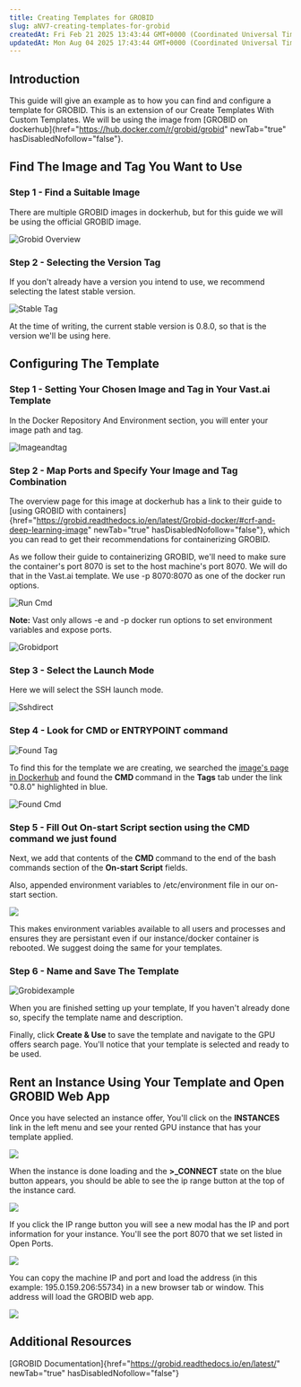 ```yaml
---
title: Creating Templates for GROBID
slug: aNV7-creating-templates-for-grobid
createdAt: Fri Feb 21 2025 13:43:44 GMT+0000 (Coordinated Universal Time)
updatedAt: Mon Aug 04 2025 17:43:44 GMT+0000 (Coordinated Universal Time)
---
```


## Introduction

This guide will give an example as to how you can find and configure a template for GROBID. This is an extension of our Create Templates With Custom Templates. We will be using the image from [GROBID on dockerhub]{href="https://hub.docker.com/r/grobid/grobid" newTab="true" hasDisabledNofollow="false"}.

## Find The Image and Tag You Want to Use

### Step 1 - Find a Suitable Image

There are multiple GROBID images in dockerhub, but for this guide we will be using the official GROBID image.

![Grobid Overview](https://vast.ai/uploads/grobid_overview.png "Grobid Overview")

### Step 2 - Selecting the Version Tag

If you don't already have a version you intend to use, we recommend selecting the latest stable version.&#x20;

![Stable Tag](https://vast.ai/uploads/stable_tag.png "Stable Tag")

At the time of writing, the current stable version is 0.8.0, so that is the version we'll be using here.

## Configuring The Template

### Step 1 - Setting Your Chosen Image and Tag in Your Vast.ai Template

In the Docker Repository And Environment section, you will enter your image path and tag.

![Imageandtag](https://vast.ai/uploads/templates/ImageAndTag.png "Imageandtag")

### Step 2 - Map Ports and Specify Your Image and Tag Combination

The overview page for this image at dockerhub has a link to their guide to [using GROBID with containers]{href="https://grobid.readthedocs.io/en/latest/Grobid-docker/#crf-and-deep-learning-image" newTab="true" hasDisabledNofollow="false"}, which you can read to get their recommendations for containerizing GROBID.&#x20;

As we follow their guide to containerizing GROBID, we'll need to make sure the container's port 8070 is set to the host machine's port 8070. We will do that in the Vast.ai template. We use -p 8070:8070 as one of the docker run options.

![Run Cmd](https://vast.ai/uploads/run_cmd.png "Run Cmd")

**Note:** Vast only allows -e and -p docker run options to set environment variables and expose ports.

![Grobidport](https://vast.ai/uploads/templates/GrobidPort.png "Grobidport")

### Step 3 - Select the Launch Mode

Here we will select the SSH launch mode.

![Sshdirect](https://vast.ai/uploads/templates/SSHDirect.png "Sshdirect")

### Step 4 - Look for CMD or ENTRYPOINT command

![Found Tag](https://vast.ai/uploads/found_tag.png "Found Tag")

To find this for the template we are creating, we searched the [image's page in Dockerhub](https://hub.docker.com/r/grobid/grobid) and found the **CMD&#x20;**&#x63;ommand in the **Tags** tab under the link "0.8.0" highlighted in blue.

![Found Cmd](https://vast.ai/uploads/found_cmd.png "Found Cmd")

### Step 5 - Fill Out On-start Script section using the CMD command we just found

Next, we add that contents of the **CMD&#x20;**&#x63;ommand to the end of the bash commands section of the **On-start Script** fields.

Also, appended environment variables to /etc/environment file in our on-start section.



![](https://archbee-image-uploads.s3.amazonaws.com/9WtD9F5n1L2IYJxS0qXDd/q_WGEpstk-DQnarsEThKi_image.png)

This makes environment variables available to all users and processes and ensures they are persistant even if our instance/docker container is rebooted. We suggest doing the same for your templates.

### Step 6 - Name and Save The Template

![Grobidexample](https://vast.ai/uploads/templates/GrobidExample.png "Grobidexample")

When you are finished setting up your template, If you haven't already done so, specify the template name and description.

Finally, click **Create & Use** to save the template and navigate to the GPU offers search page. You'll notice that your template is selected and ready to be used.

## Rent an Instance Using Your Template and Open GROBID Web App

Once you have selected an instance offer, You'll click on the **INSTANCES&#x20;**&#x6C;ink in the left menu and see your rented GPU instance that has your template applied.&#x20;

![](https://archbee-image-uploads.s3.amazonaws.com/9WtD9F5n1L2IYJxS0qXDd/jA5SNbauPESUJ17JUBk5N_screenshot-2025-01-23-164433.png)

When the instance is done loading and the **>\_CONNECT** state on the blue button appears, you should be able to see the ip range button at the top of the instance card.

![](https://archbee-image-uploads.s3.amazonaws.com/9WtD9F5n1L2IYJxS0qXDd/m3dC3gaRtiGuYheIcYDVY_screenshot-2025-01-23-164335.png)

If you click the IP range button you will see a new modal has the IP and port information for your instance. You'll see the port 8070 that we set listed in Open Ports.

![](https://archbee-image-uploads.s3.amazonaws.com/9WtD9F5n1L2IYJxS0qXDd/S7zRBUw0hCOCCjrgzTun2_screenshot-2025-01-23-164405.png)

You can copy the machine IP and port and load the address (in this example: 195.0.159.206:55734) in a new browser tab or window. This address will load the GROBID web app.

![](https://archbee-image-uploads.s3.amazonaws.com/9WtD9F5n1L2IYJxS0qXDd/zSzc0l7diNevgIiAkDls1_image.png)

## Additional Resources

[GROBID Documentation]{href="https://grobid.readthedocs.io/en/latest/" newTab="true" hasDisabledNofollow="false"}
